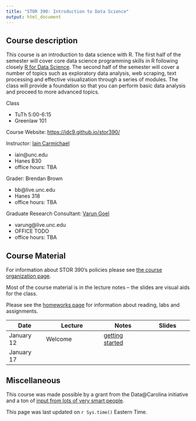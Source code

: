 ```yaml
---
title: "STOR 390: Introduction to Data Science"
output: html_document
---
```

## Course description

This course is an introduction to data science with R. The first half of the semester will cover core data science programming skills in R following closely [R for Data Science](r4ds.had.co.nz/). The second half of the semester will cover a number of topics such as exploratory data analysis, web scraping, text processing and effective visualization through a series of modules. The class will provide a foundation so that you can perform basic data analysis and proceed to more advanced topics.

Class

- TuTh 5:00-6:15
- Greenlaw 101

Course Website: [https://idc9.github.io/stor390/](https://idc9.github.io/stor390/)

Instructor: [Iain Carmichael](http://iaincarmichael.web.unc.edu/)

- iain@unc.edu
- Hanes B30
- office hours: TBA

Grader: Brendan Brown

- bb@live.unc.edu
- Hanes 318
- office hours: TBA

Graduate Research Consultant: [Varun Goel](http://varungoel.web.unc.edu/author/varung/)

- varung@live.unc.edu
- OFFICE TODO
- office hours: TBA

## Course Material

For information about STOR 390's policies please see [the course organization page](resources/Course_Organization.html). 

Most of the course material is in the lecture notes -- the slides are visual aids for the class.

Please see the [homeworks page]() for information about reading, labs and assignments.

| Date | Lecture | Notes | Slides |
|------|---------|-------|-------|
|January 12 |Welcome | [getting started](notes/getting_started/getting_started.html) | | [data.gov](assignments/gov_data/gov_data.html)|
|January 17 | | |





## Miscellaneous

This course was made possible by a grant from the Data@Carolina initiative and a ton of [input from lots of very smart people](course_info/acknowledgments.html).

This page was last updated on `r Sys.time()` Eastern Time.

